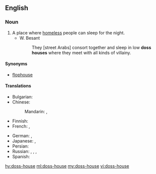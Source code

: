 ==English==

===Noun===
{{en-noun}}

# A place where [[homeless]] people can sleep for the night.
#* W. Besant
#*: They [street Arabs] consort together and sleep in low '''doss houses''' where they meet with all kinds of villainy.

====Synonyms====
* [[flophouse]]

====Translations====
{{trans-top|sleeping-place for the homeless}}
* Bulgarian: {{t|bg|нощен приют|m|sc=Cyrl}}
* Chinese:
*: Mandarin: {{t|cmn|[[廉價]][[之]][[旅館]]|sc=Hani}}, {{t|cmn|[[廉价]][[之]][[旅馆]]|tr=liánjià zhī lǚguǎn|sc=Hani}}
* Finnish: {{t|fi|yömaja}}
* French: {{t|fr|asile de nuit|m}}, {{t+|fr|asile|m}}
{{trans-mid}}
* German: {{t+|de|Absteige|f}}, {{t+|de|Penne|f}}
* Japanese: {{t|ja|どや|tr=doya|sc=Jpan}}, {{t|ja|安宿|tr=やすやど, yasuyado|sc=Jpan}}
* Persian: {{t|fa|شبخانه|tr=šab-xâne|sc=fa-Arab}}
* Russian: {{t+|ru|ночле́жка|f}}, {{t|ru|[[ночле́жный]] [[дом]]|m}}, {{t+|ru|прию́т|m}}, {{t|ru|[[ночно́й]] [[прию́т]]|m}}
* Spanish: {{t+|es|albergue|m}}
{{trans-bottom}}

[[hy:doss-house]]
[[ml:doss-house]]
[[my:doss-house]]
[[vi:doss-house]]